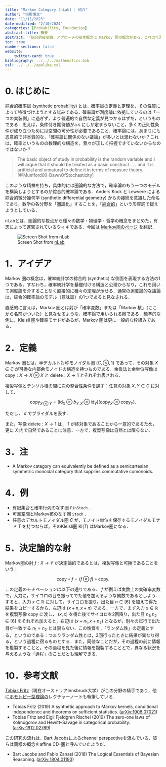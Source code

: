 ```yaml
---
title: "Markov Category (nLab) | 紹介"
author: "司馬博文"
date: "11/11/2023"
date-modified: "2/10/2024"
categories: [Probability, Foundation]
abstract-title: 概要
abstract: 「総合的確率論」アプローチの基本概念に Markov 圏の概念がある．これは可測空間を対象とし，確率核を射として得る圏のことである．nLab の Markov category のページを翻訳して紹介する．
toc: true
number-sections: false
website:
    twitter-card: true
bibliography: ../../../mathematics.bib
csl: ../../../apalike.csl
---
```



# 0. はじめに

綜合的確率論 (synthetic probability) とは，確率論の定義と定理を，その性質によって特徴づけようとする試みである．確率論が測度論に依拠しているのは「一つの実装例」に過ぎず，より普遍的で自然な定義が見つかるはずだ，というものである．思えば，条件付き期待値がa.s.にしか定まらないこと，多くの正則性条件が成り立つためには空間の可分性が必要であること．確率論には，あまりにも恣意的で非本質的な，「確率論に関係のない議論」が多いとは思わないか？これは，確率というものの数理的な構造を，我々が正しく把握できていないからなのではないか？

> The basic object of study in probability is the random variable and I will argue that it should be treated as a basic construct . . . and it is artificial and unnatural to define it in terms of measure theory. [@Mumford00-DawnOfStochasticity]

このような精神を持ち，具体的には圏論的な方法で，確率論のもう一つのモデルを構築しようとするのが綜合的確率論である．Anders Kock と Lewvere による綜合的微分幾何学 (synthetic differential geometry) からの接続を意識した命名であり，数学の各分野を「圏論化」することを，「[綜合的](https://ncatlab.org/nlab/show/synthetic+mathematics)」という形容詞で捉えようとしている．

nLabとは，圏論的な視点から種々の数学・物理学・哲学の概念をまとめた，有志によって運営されているウィキである．今回は [Markov圏のページ](https://ncatlab.org/nlab/show/Markov+category) を翻訳．

![Screen Shot from [nLab](https://ncatlab.org/nlab/show/Markov+category)](img_MarkovCategory.png)

# 1．アイデア

Markov 圏の概念は，確率統計学の綜合的 (synthetic) な側面を表現する方法の1つである．すなわち，確率統計学を基礎付ける構造と公理からなり，これを用いて測度論を介することなく直接的に種々の定理が示せる．通常の測度論的な議論は，綜合的確率論のモデル（意味論）の1つであると見なされる．

直感的に言えば，Markov 圏とは射が「確率変数」または「Markov 核」（ここから名前がついた）と見なせるような，確率論で用いられる圏である．標準的な例に，Kleisli 圏や確率モナドがあるが，Markov 圏は更に一般的な枠組みである．

# 2．定義

Markov 圏とは，半デカルト対称モノイダル圏 $(C,\otimes,1)$ であって，その対象 $X\in C$ が可換な内部余モノイドの構造を持つものである．余乗法と余単位写像は $\mathrm{copy}:X\to X\otimes X$ と $\mathrm{delete}:X\to1$ とそれぞれ表される．

複製写像とテンソル積の間に次の整合性条件を課す：任意の対象 $X,Y\in C$ に対して，

$$
\mathrm{copy}_{X\otimes Y}=(\mathrm{id}_X\otimes b_{Y,X}\otimes\mathrm{id}_Y)(\mathrm{copy}_X\otimes\mathrm{copy}_Y).
$$

ただし， $d$ でブライダルを表す．

また，写像 $\mathrm{delete}:X\to 1$ は， $1$ が終対象であることから一意的であるため，更に $X$ 内で自然であることに注意．一方で，複製写像は自然とは限らない．

# 3．注

- A Markov category can equivalently be defined as a semicartesian symmetric monoidal category that supplies commutative comonoids.

# 4．例 {#sec-Stoch}

- 有限集合と確率行列のなす圏 $\mathtt{FinStoch}$ ．
- 可測空間とMarkov核のなす圏 $\mathtt{Stoch}$ ．
- 任意のデカルトモノイダル圏 $C$ が，モノイド単位を保存するモノイダルモナド $T$ を持つならば，そのKleisli圏 $\mathrm{Kl}(T)$ はMarkov圏になる．

# 5．決定論的な射

Markov圏の射 $f:X\to Y$ が決定論的であるとは，複製写像と可換であることをいう：

$$
\mathrm{copy}\circ f=(f\otimes f)\circ\mathrm{copy}.
$$

この定義のモチベーションは以下の通りである． $f$ が例えば実数上の実確率変数で，入力に，サイコロの目を振ってでた値を加えるような関数であるとしよう．すると，入力 $x\in\mathbb{R}$ に対して，サイコロを振り，出た目 $n\in[6]$ を加えて得た結果をコピーするから，左辺は $(x+n,x+n)$ である．一方で，まず入力 $x\in\mathbb{R}$ を複製写像 $\mathrm{copy}$ に渡し， $(x,x)$ を得た後でサイコロを2回降り，出た目 $n_1,n_2\in[6]$ をそれぞれ加えると，右辺は $(x+n_1,x+n_2)$ となるが，別々の試行で出た目が一致する $n_1=n_2$ とは限らない．この性質を，「ランダム性」の定義とする，というのである：つまりランダム性とは，2回行ったときに結果が異なり得る，という過程に宿るものとする．また，同値なことだが，その過程の前に情報を複製することと，その過程を見た後に情報を複製することとで，異なる状況を与えるような「過程」のことだとも理解できる．

# 10．参考文献

[Tobias Fritz](http://tobiasfritz.science/)（現在オーストリアInnsbruck大学）がこの分野の騎手であり，他に[ホモトピー型理論の](http://tobiasfritz.science/2014/hott.html)レクチャーノートも執筆している．

- Tobias Fritz (2019) A synthetic approach to Markov kernels, conditional independence and theorems on sufficient statistics. ([arXiv:1908.07021](https://arxiv.org/abs/1908.07021))
- Tobias Fritz and Eigil Fjeldgren Rischel (2019) The zero-one laws of Kolmogorov and Hewitt–Savage in categorical probability. ([arXiv:1912.02769](https://arxiv.org/abs/1912.02769))

この研究の流れは，Bart Jacobsによるchannel perspectiveを汲んでいる．彼らは同様の概念をaffine CD-圏と呼んでいたようだ．

- Bart Jacobs and Fabio Zanasi (2018) The Logical Essentials of Bayesian Reasoning. ([arXiv:1804.01193](https://arxiv.org/abs/1804.01193))